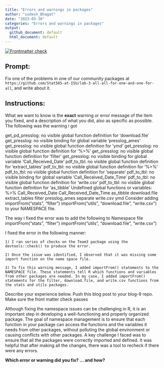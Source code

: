 ```yaml
---
title: "Errors and warnings in packages"
author: "sudesh_Bhagat"
date: "2023-03-30"
categories: "Errors and warnings in packages"
output:
  github_document: default
  html_document: default
---
```


<!-- README.md is generated from README.Rmd. Please edit that file -->
<!-- badges: start -->
[![Frontmatter check](../../actions/workflows/check-yaml.yaml/badge.svg)](../../actions/workflows/check-yaml.yaml)
<!-- badges: end -->

## Prompt:

Fix one of the problems in one of our community packages at `https://github.com/Stat585-at-ISU/lab-3-all-all-for-one-and-one-for-all`, and write about it. 

## Instructions:

What we want to know is the **exact** warning or error message of the item you fixed, and a description of what you did, also as specific as possible. 
The following was the warning i got 


get_pd_presslog: no visible global function definition for
    'download.file'
  get_presslog: no visible binding for global variable 'presslog_ames'
  get_presslog: no visible global function definition for 'ymd'
  get_presslog: no visible global function definition for '%>%'
  get_presslog: no visible global function definition for 'filter'
  get_presslog: no visible binding for global variable
    'Call_Received_Date'
  pdf_to_tbl: no visible global function definition for 'extract_tables'
  pdf_to_tbl: no visible global function definition for '%>%'
  pdf_to_tbl: no visible global function definition for 'separate'
  pdf_to_tbl: no visible binding for global variable
    'Call_Received_Date_Time'
  pdf_to_tbl: no visible global function definition for 'write.csv'
  pdf_to_tbl: no visible global function definition for 'as_tibble'
  Undefined global functions or variables:
    %>% Call_Received_Date Call_Received_Date_Time as_tibble
    download.file extract_tables filter presslog_ames separate write.csv
    ymd
  Consider adding
    importFrom("stats", "filter")
    importFrom("utils", "download.file", "write.csv")
  to your NAMESPACE file.
  
The way i fixed the error was to add the following  to Namespace file 
    importFrom("stats", "filter")
    importFrom("utils", "download.file", "write.csv")
    



I fixed the error in the following manner: 
   
    1) I ran series of checks on the Team3 package using the devtools::check() to produce the error. 
    
    2) Once the issue was identified, I observed that it was missing some import function on the name space file.
   
    3) To fix this warning message, I added importFrom() statements to the NAMESPACE file. These statements tell R which functions and variables from other packages are needed. In my case, I added importFrom() statements for the filter, download.file, and write.csv functions from the stats and utils packages.


Describe your experience  below. Push this blog post to your blog-9 repo. Make sure the front matter check passes


Although fixing the namespace issues can be challenging in R, it is an important step in developing a well-functioning and properly organized package. The goal of namespace management is to ensure that each function in your package can access the functions and the variables it needs from other packages, without polluting the global environment or causing conflicts with other packages. A key challenge I faced was to ensure that all the packages were correctly imported and defined. It was helpful that after making all the changes, there was a tool to recheck if there were any errors.  

**Which error or warning did you fix? ... and how?**
